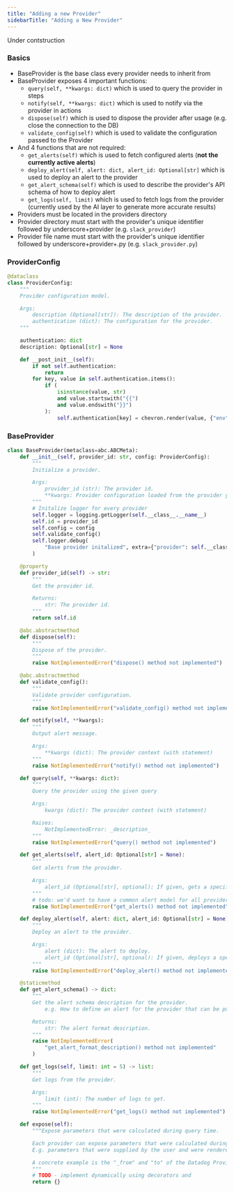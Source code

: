 ```yaml
---
title: "Adding a new Provider"
sidebarTitle: "Adding a New Provider"
---
```

<Info>Under contstruction</Info>

### Basics

- BaseProvider is the base class every provider needs to inherit from
- BaseProvider exposes 4 important functions:
  - `query(self, **kwargs: dict)` which is used to query the provider in steps
  - `notify(self, **kwargs: dict)` which is used to notify via the provider in actions
  - `dispose(self)` which is used to dispose the provider after usage (e.g. close the connection to the DB)
  - `validate_config(self)` which is used to validate the configuration passed to the Provider
- And 4 functions that are not required:
  - `get_alerts(self)` which is used to fetch configured alerts (**not the currently active alerts**)
  - `deploy_alert(self, alert: dict, alert_id: Optional[str]` which is used to deploy an alert to the provider
  - `get_alert_schema(self)` which is used to describe the provider's API schema of how to deploy alert
  - `get_logs(self, limit)` which is used to fetch logs from the provider (currently used by the AI layer to generate more accurate results)
- Providers must be located in the providers directory
- Provider directory must start with the provider's unique identifier followed by underscore+provider (e.g. `slack_provider`)
- Provider file name must start with the provider's unique identifier followed by underscore+provider+.py (e.g. `slack_provider.py`)

### ProviderConfig

```python
@dataclass
class ProviderConfig:
    """
    Provider configuration model.

    Args:
        description (Optional[str]): The description of the provider.
        authentication (dict): The configuration for the provider.
    """

    authentication: dict
    description: Optional[str] = None

    def __post_init__(self):
        if not self.authentication:
            return
        for key, value in self.authentication.items():
            if (
                isinstance(value, str)
                and value.startswith("{{")
                and value.endswith("}}")
            ):
                self.authentication[key] = chevron.render(value, {"env": os.environ})
```

### BaseProvider

```python
class BaseProvider(metaclass=abc.ABCMeta):
    def __init__(self, provider_id: str, config: ProviderConfig):
        """
        Initialize a provider.

        Args:
            provider_id (str): The provider id.
            **kwargs: Provider configuration loaded from the provider yaml file.
        """
        # Initalize logger for every provider
        self.logger = logging.getLogger(self.__class__.__name__)
        self.id = provider_id
        self.config = config
        self.validate_config()
        self.logger.debug(
            "Base provider initalized", extra={"provider": self.__class__.__name__}
        )

    @property
    def provider_id(self) -> str:
        """
        Get the provider id.

        Returns:
            str: The provider id.
        """
        return self.id

    @abc.abstractmethod
    def dispose(self):
        """
        Dispose of the provider.
        """
        raise NotImplementedError("dispose() method not implemented")

    @abc.abstractmethod
    def validate_config():
        """
        Validate provider configuration.
        """
        raise NotImplementedError("validate_config() method not implemented")

    def notify(self, **kwargs):
        """
        Output alert message.

        Args:
            **kwargs (dict): The provider context (with statement)
        """
        raise NotImplementedError("notify() method not implemented")

    def query(self, **kwargs: dict):
        """
        Query the provider using the given query

        Args:
            kwargs (dict): The provider context (with statement)

        Raises:
            NotImplementedError: _description_
        """
        raise NotImplementedError("query() method not implemented")

    def get_alerts(self, alert_id: Optional[str] = None):
        """
        Get alerts from the provider.

        Args:
            alert_id (Optional[str], optional): If given, gets a specific alert by id. Defaults to None.
        """
        # todo: we'd want to have a common alert model for all providers (also for consistent output from GPT)
        raise NotImplementedError("get_alerts() method not implemented")

    def deploy_alert(self, alert: dict, alert_id: Optional[str] = None):
        """
        Deploy an alert to the provider.

        Args:
            alert (dict): The alert to deploy.
            alert_id (Optional[str], optional): If given, deploys a specific alert by id. Defaults to None.
        """
        raise NotImplementedError("deploy_alert() method not implemented")

    @staticmethod
    def get_alert_schema() -> dict:
        """
        Get the alert schema description for the provider.
            e.g. How to define an alert for the provider that can be pushed via the API.

        Returns:
            str: The alert format description.
        """
        raise NotImplementedError(
            "get_alert_format_description() method not implemented"
        )

    def get_logs(self, limit: int = 5) -> list:
        """
        Get logs from the provider.

        Args:
            limit (int): The number of logs to get.
        """
        raise NotImplementedError("get_logs() method not implemented")

    def expose(self):
        """Expose parameters that were calculated during query time.

        Each provider can expose parameters that were calculated during query time.
        E.g. parameters that were supplied by the user and were rendered by the provider.

        A concrete example is the "_from" and "to" of the Datadog Provider which are calculated during execution.
        """
        # TODO - implement dynamically using decorators and
        return {}
```
